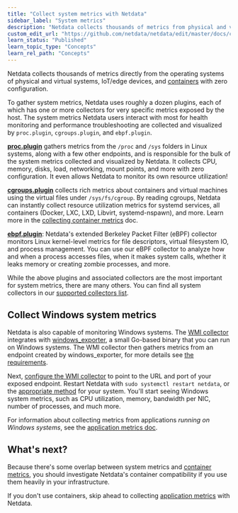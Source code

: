 ```yaml
---
title: "Collect system metrics with Netdata"
sidebar_label: "System metrics"
description: "Netdata collects thousands of metrics from physical and virtual systems, IoT/edge devices, and containers with zero configuration."
custom_edit_url: "https://github.com/netdata/netdata/edit/master/docs/collect/system-metrics.md"
learn_status: "Published"
learn_topic_type: "Concepts"
learn_rel_path: "Concepts"
---
```



Netdata collects thousands of metrics directly from the operating systems of physical and virtual systems, IoT/edge
devices, and [containers](https://github.com/netdata/netdata/blob/master/docs/collect/container-metrics.md) with zero configuration.

To gather system metrics, Netdata uses roughly a dozen plugins, each of which has one or more collectors for very
specific metrics exposed by the host. The system metrics Netdata users interact with most for health monitoring and
performance troubleshooting are collected and visualized by `proc.plugin`, `cgroups.plugin`, and `ebpf.plugin`.

[**proc.plugin**](https://github.com/netdata/netdata/blob/master/collectors/proc.plugin/README.md) gathers metrics from the `/proc` and `/sys` folders in Linux
systems, along with a few other endpoints, and is responsible for the bulk of the system metrics collected and
visualized by Netdata. It collects CPU, memory, disks, load, networking, mount points, and more with zero configuration.
It even allows Netdata to monitor its own resource utilization!

[**cgroups.plugin**](https://github.com/netdata/netdata/blob/master/collectors/cgroups.plugin/README.md) collects rich metrics about containers and virtual machines
using the virtual files under `/sys/fs/cgroup`. By reading cgroups, Netdata can instantly collect resource utilization
metrics for systemd services, all containers (Docker, LXC, LXD, Libvirt, systemd-nspawn), and more. Learn more in the
[collecting container metrics](https://github.com/netdata/netdata/blob/master/docs/collect/container-metrics.md) doc.

[**ebpf.plugin**](https://github.com/netdata/netdata/blob/master/collectors/ebpf.plugin/README.md): Netdata's extended Berkeley Packet Filter (eBPF) collector
monitors Linux kernel-level metrics for file descriptors, virtual filesystem IO, and process management. You can use our
eBPF collector to analyze how and when a process accesses files, when it makes system calls, whether it leaks memory or
creating zombie processes, and more.

While the above plugins and associated collectors are the most important for system metrics, there are many others. You
can find all system collectors in our [supported collectors list](https://github.com/netdata/netdata/blob/master/collectors/COLLECTORS.md#system-collectors).

## Collect Windows system metrics

Netdata is also capable of monitoring Windows systems. The [WMI
collector](https://github.com/netdata/go.d.plugin/blob/master/modules/windows/README.md) integrates with
[windows_exporter](https://github.com/prometheus-community/windows_exporter), a small Go-based binary that you can run
on Windows systems. The WMI collector then gathers metrics from an endpoint created by windows_exporter, for more
details see [the requirements](https://github.com/netdata/go.d.plugin/blob/master/modules/windows/README.md#requirements).

Next, [configure the WMI
collector](https://github.com/netdata/go.d.plugin/blob/master/modules/windows/README.md#configuration) to point to the URL
and port of your exposed endpoint. Restart Netdata with `sudo systemctl restart netdata`, or the [appropriate
method](https://github.com/netdata/netdata/blob/master/docs/configure/start-stop-restart.md) for your system. You'll start seeing Windows system metrics, such as CPU
utilization, memory, bandwidth per NIC, number of processes, and much more.

For information about collecting metrics from applications _running on Windows systems_, see the [application metrics
doc](https://github.com/netdata/netdata/blob/master/docs/collect/application-metrics.md#collect-metrics-from-applications-running-on-windows).

## What's next?

Because there's some overlap between system metrics and [container metrics](https://github.com/netdata/netdata/blob/master/docs/collect/container-metrics.md), you
should investigate Netdata's container compatibility if you use them heavily in your infrastructure.

If you don't use containers, skip ahead to collecting [application metrics](https://github.com/netdata/netdata/blob/master/docs/collect/application-metrics.md) with
Netdata.


